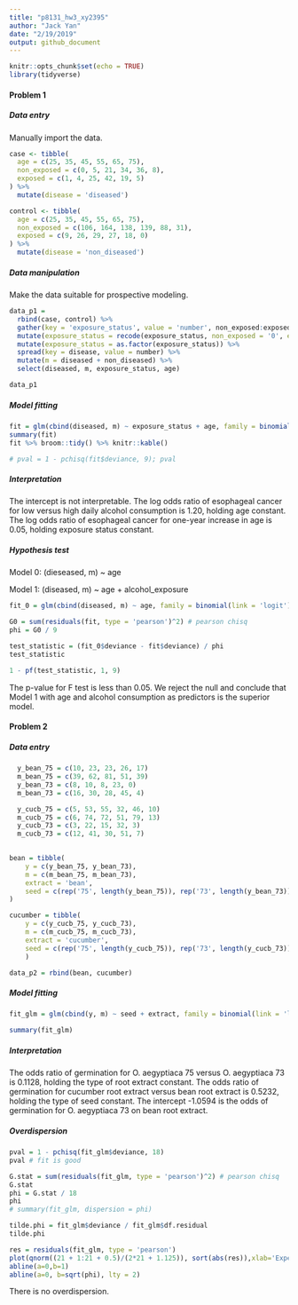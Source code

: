 ```yaml
---
title: "p8131_hw3_xy2395"
author: "Jack Yan"
date: "2/19/2019"
output: github_document
---
```


```r
knitr::opts_chunk$set(echo = TRUE)
library(tidyverse)
```

#### Problem 1

##### Data entry

Manually import the data.

```r
case <- tibble(
  age = c(25, 35, 45, 55, 65, 75),
  non_exposed = c(0, 5, 21, 34, 36, 8),
  exposed = c(1, 4, 25, 42, 19, 5)
) %>% 
  mutate(disease = 'diseased')

control <- tibble(
  age = c(25, 35, 45, 55, 65, 75),
  non_exposed = c(106, 164, 138, 139, 88, 31),
  exposed = c(9, 26, 29, 27, 18, 0)
) %>% 
  mutate(disease = 'non_diseased')
```

##### Data manipulation

Make the data suitable for prospective modeling.

```r
data_p1 = 
  rbind(case, control) %>%
  gather(key = 'exposure_status', value = 'number', non_exposed:exposed) %>% 
  mutate(exposure_status = recode(exposure_status, non_exposed = '0', exposed = '1')) %>% 
  mutate(exposure_status = as.factor(exposure_status)) %>% 
  spread(key = disease, value = number) %>% 
  mutate(m = diseased + non_diseased) %>% 
  select(diseased, m, exposure_status, age)

data_p1
```

##### Model fitting

```r
fit = glm(cbind(diseased, m) ~ exposure_status + age, family = binomial(link = 'logit'), data_p1)
summary(fit)
fit %>% broom::tidy() %>% knitr::kable()

# pval = 1 - pchisq(fit$deviance, 9); pval
```

##### Interpretation

The intercept is not interpretable. The log odds ratio of esophageal cancer for low versus high daily alcohol consumption is 1.20, holding age constant. The log odds ratio of esophageal cancer for one-year increase in age is 0.05, holding exposure status constant. 

##### Hypothesis test

Model 0: (dieseased, m) ~ age

Model 1: (diseased, m) ~ age + alcohol_exposure

```r
fit_0 = glm(cbind(diseased, m) ~ age, family = binomial(link = 'logit'), data_p1)

G0 = sum(residuals(fit, type = 'pearson')^2) # pearson chisq 
phi = G0 / 9

test_statistic = (fit_0$deviance - fit$deviance) / phi
test_statistic

1 - pf(test_statistic, 1, 9)
```

The p-value for F test is less than 0.05. We reject the null and conclude that Model 1 with age and alcohol consumption as predictors is the superior model. 



#### Problem 2

##### Data entry

```r
  y_bean_75 = c(10, 23, 23, 26, 17)
  m_bean_75 = c(39, 62, 81, 51, 39)
  y_bean_73 = c(8, 10, 8, 23, 0)
  m_bean_73 = c(16, 30, 28, 45, 4)

  y_cucb_75 = c(5, 53, 55, 32, 46, 10)
  m_cucb_75 = c(6, 74, 72, 51, 79, 13)
  y_cucb_73 = c(3, 22, 15, 32, 3)
  m_cucb_73 = c(12, 41, 30, 51, 7)
  

bean = tibble(
    y = c(y_bean_75, y_bean_73),
    m = c(m_bean_75, m_bean_73),
    extract = 'bean',
    seed = c(rep('75', length(y_bean_75)), rep('73', length(y_bean_73)))
) 

cucumber = tibble(
    y = c(y_cucb_75, y_cucb_73),
    m = c(m_cucb_75, m_cucb_73),
    extract = 'cucumber',
    seed = c(rep('75', length(y_cucb_75)), rep('73', length(y_cucb_73))) 
    )

data_p2 = rbind(bean, cucumber)
```

##### Model fitting

```r
fit_glm = glm(cbind(y, m) ~ seed + extract, family = binomial(link = 'logit'), data_p2)

summary(fit_glm)
```

##### Interpretation

The odds ratio of germination for O. aegyptiaca 75 versus O. aegyptiaca 73 is 0.1128, holding the type of root extract constant. The odds ratio of germination for cucumber root extract versus bean root extract is 0.5232, holding the type of seed constant. The intercept -1.0594 is the odds of germination for O. aegyptiaca 73 on bean root extract. 


##### Overdispersion

```r
pval = 1 - pchisq(fit_glm$deviance, 18)
pval # fit is good

G.stat = sum(residuals(fit_glm, type = 'pearson')^2) # pearson chisq 
G.stat
phi = G.stat / 18
phi
# summary(fit_glm, dispersion = phi)

tilde.phi = fit_glm$deviance / fit_glm$df.residual
tilde.phi
```

```r
res = residuals(fit_glm, type = 'pearson')
plot(qnorm((21 + 1:21 + 0.5)/(2*21 + 1.125)), sort(abs(res)),xlab='Expected Half-Normal Order Stats',ylab='Ordered Abs Pearson Residuals')
abline(a=0,b=1)
abline(a=0, b=sqrt(phi), lty = 2)
```

There is no overdispersion.
